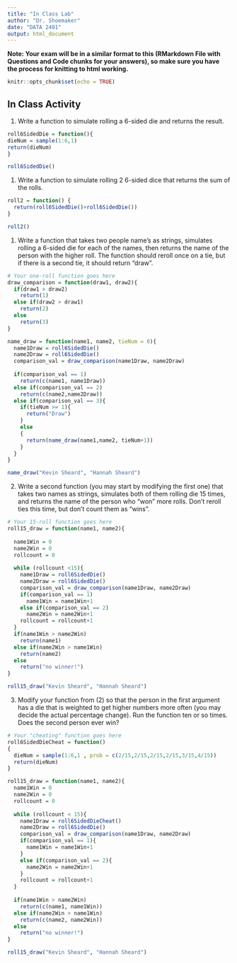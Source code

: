 ```yaml
---
title: "In Class Lab"
author: "Dr. Shoemaker"
date: "DATA 2401"
output: html_document
---
```

**Note: Your exam will be in a similar format to this (RMarkdown File with Questions and Code chunks for your answers), so make sure you have the process for knitting to html working.** 

```r
knitr::opts_chunk$set(echo = TRUE)
```

## In Class Activity 

1. Write a function to simulate rolling a 6-sided die and returns the result.

```r
roll6SidedDie = function(){
dieNum = sample(1:6,1)
return(dieNum)
}

roll6SidedDie()
```



1. Write a function to simulate rolling 2 6-sided dice that returns the sum of the rolls. 

```r
roll2 = function() {
  return(roll6SidedDie()+roll6SidedDie())
}

roll2()
```


1. Write a function that takes two people name's as strings, simulates rolling a 6-sided die for each of the names, then returns the name of the person with the higher roll. The function should reroll once on a tie, but if there is a second tie, it should return "draw". 

```r
# Your one-roll function goes here
draw_comparison = function(draw1, draw2){
  if(draw1 > draw2)
    return(1)
  else if(draw2 > draw1)
    return(2)
  else
    return(3)
}

name_draw = function(name1, name2, tieNum = 0){
  name1Draw = roll6SidedDie()
  name2Draw = roll6SidedDie()
  comparison_val = draw_comparison(name1Draw, name2Draw)
  
  if(comparison_val == 1)
    return(c(name1, name1Draw))
  else if(comparison_val == 2)
    return(c(name2,name2Draw))
  else if(comparison_val == 3){
    if(tieNum >= 1){
      return("Draw")
    }
    else
    {
      return(name_draw(name1,name2, tieNum+1))
    }
  }
}

name_draw("Kevin Sheard", "Hannah Sheard")
```


2. Write a second function (you may start by modifying the first one) that takes two names as strings, simulates both of them rolling die 15 times, and returns the name of the person who "won" more rolls. Don't reroll ties this time, but don't count them as "wins". 

```r
# Your 15-roll function goes here
roll15_draw = function(name1, name2){
  
  name1Win = 0
  name2Win = 0
  rollcount = 0
  
  while (rollcount <15){
    name1Draw = roll6SidedDie()
    name2Draw = roll6SidedDie()
    comparison_val = draw_comparison(name1Draw, name2Draw)
    if(comparison_val == 1)
      name1Win = name1Win+1
    else if(comparison_val == 2)
      name2Win = name2Win+1
    rollcount = rollcount+1
  }
  if(name1Win > name2Win)
    return(name1)
  else if(name2Win > name1Win)
    return(name2)
  else
    return("no winner!")
}

roll15_draw("Kevin Sheard", "Hannah Sheard")

```


3. Modify your function from (2) so that the person in the first argument has a die that is weighted to get higher numbers more often (you may decide the actual percentage change). Run the function ten or so times. Does the second person ever win?

```r
# Your "cheating" function goes here
roll6SidedDieCheat = function()
{
  dieNum = sample(1:6,1 , prob = c(2/15,2/15,2/15,2/15,3/15,4/15))
  return(dieNum)
}

roll15_draw = function(name1, name2){
  name1Win = 0
  name2Win = 0
  rollcount = 0
  
  while (rollcount < 15){
    name1Draw = roll6SidedDieCheat()
    name2Draw = roll6SidedDie()
    comparison_val = draw_comparison(name1Draw, name2Draw)
    if(comparison_val == 1){
      name1Win = name1Win+1
    }
    else if(comparison_val == 2){
      name2Win = name2Win+1
    }
    rollcount = rollcount+1
  }
  
  if(name1Win > name2Win)
    return(c(name1, name1Win))
  else if(name2Win > name1Win)
    return(c(name2, name2Win))
  else
    return("no winner!")
}

roll15_draw("Kevin Sheard", "Hannah Sheard")
```

